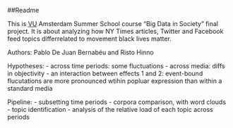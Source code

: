 ##Readme

This is [VU](http://www.vu.nl/en/ "http://www.vu.nl/en/") Amsterdam Summer School course "Big Data in Society" final project. It is about analyzing how NY Times articles, Twitter and Facebook feed topics differrelated to movement black lives matter.

Authors: Pablo De Juan Bernabéu and Risto Hinno

Hypotheses:
- across time periods: some fluctuations
- across media: diffs in objectivity
- an interaction between effects 1 and 2: event-bound flucutations are more pronounced wtihin popluar expression than within a standard media

Pipeline:
- subsetting time periods
- corpora comparison, with word clouds
- topic identification
- analysis of the relative load of each topic across periods
